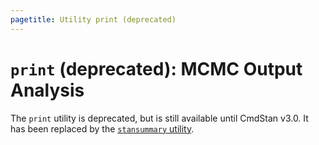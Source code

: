 ```yaml
---
pagetitle: Utility print (deprecated)
---
```


# `print` (deprecated): MCMC Output Analysis

The `print` utility is deprecated, but is still available until CmdStan v3.0.
It has been replaced by the [`stansummary` utility](stansummary.qmd).

